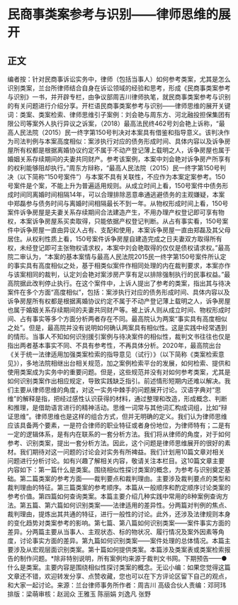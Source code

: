 # 民商事类案参考与识别——律师思维的展开
## 正文
编者按：针对民商事诉讼实务中，律师（包括当事人）如何参考类案，尤其是怎么识别类案，兰台所律师结合自身在诉讼领域的经验和思考，形成《民商事类案参考与识别》一书，并开辟专栏，由争议部周吉川律师执笔，就民商事类案参考与识别的有关问题进行介绍分享。开栏语民商事类案参考与识别——律师思维的展开关键词：类案、类案检索、律师思维引子案例：刘会艳与周东方、河北融投担保集团有限公司等案外人执行异议之诉案，（2018）最高法民终462号刘会艳上诉称，“最高人民法院（2015）民一终字第150号判决对本案具有借鉴和指导意义。该判决作为司法判例与本案高度相似：案涉执行对应的债务形成时间、具体内容以及诉争房屋所有权都是根据离婚协议约定不属于不动产登记薄上载明之人，诉争房屋也属于婚姻关系存续期间的夫妻共同财产。参考该案例，本案中刘会艳对诉争房产所享有的权利能够阻却执行。”周东方辩称，“最高人民法院（2015）民一终字第150号判决（以下简称“150号案件”）与本案不具有关联性，不应作为本案定案参考。150号案件是个案，不能上升为普遍适用规则。从成立时间上看，150号案件中债务形成时间同离婚时间相隔14年，可以合理排除恶意串通逃避债务的主观嫌疑，本案中郑磊参与债务时间与离婚时间相隔最长不到一年。从物权形成时间上看，150号案件诉争房屋是夫妻关系存续期间合法建造产生，不用办理产权登记即可享有物权，本案诉争房屋系买卖取得，只能依据产权登记判断。从占有事实看，150号案件中诉争房屋一直由异议人占有、支配和使用，本案诉争房屋一直由郑磊及其父母居住。从权利性质上看，150号案件诉争房屋自建造完成之日夫妻双方取得所有权，未经登记即可主张物权请求权，本案中刘会艳取得的仅仅是债权请求权。”最高院二审认为，“本案的基本案情与最高人民法院2015民一终字第150号案件所认定的事实具有高度相似之处，基于相类似案件作相同处理的内在裁判要求，本案亦作与该案相同的裁判，认定刘会艳对案涉房产享有足以排除强制执行的民事权益。”最高院据此改判停止执行。在这个案件中，上诉人提出了参考的类案，指出其与待决案件在多个方面“高度相似”，包括：案涉执行对应的债务形成时间、具体内容以及诉争房屋所有权都是根据离婚协议约定不属于不动产登记薄上载明之人，诉争房屋也属于婚姻关系存续期间的夫妻共同财产等。被上诉人则从成立时间、物权形成时间、占有事实等多个方面分析两者存在不同。最高院认为两案“事实具有高度相似之处”。但是，最高院并没有说明如何确认两案具有相似性。这是实践中经常遇到的情形。当事人不知如何识别援引案例与待决案件的相似性，裁判文书往往也仅是指出两者基本事实不同、不具有参考性，不再具体分析。2020年，最高院出台《关于统一法律适用加强类案检索的指导意见（试行）》（以下简称《类案检索意见》），多地法院相继出台相关规范，加之案例检索平台的发展，如何检索、提供和使用类案成为实务中的重要问题。但是，这些规范并没有对如何参考类案，尤其是如何识别类案作出相应规定，导致实践缺乏指引。前述情形短期内还难以解决。我们主要从律师思维的角度，对这一实务中棘手的问题展开讨论。汉语字典对“思维”的解释是指，把经过感性认识获得的材料，通过整理和改造，形成概念、判断和推理，是借助语言进行的精神活动。思维一词常与其他词汇构成词组，比如“辩证思维”。律师思维也是这样的组合方式，但并无明确的定义。我们认为律师思维应该具备两个要素，一是符合律师的职业特征或者身份地位，为律师特有；二是有一定的逻辑体系，是有内在联系的一套分析方法。我们将从律师的角度，对于如何参考、识别类案，提出一套分析方法。因此，这个问题是律师思维展开的很好的素材。我们期待对这一问题的讨论会对实务有所裨益。我们计划用10篇文章对相关问题进行分析讨论。如有兴趣了解相关内容，敬请关注本栏目。这10篇文章主要内容如下：第一篇什么是类案。围绕相似性探讨类案的概念，为参考与识别奠定基础。第二篇类案的参考方面——裁判要点和裁判理由。主要涉及裁判要点的类型和裁判理由的特征。第三篇类案的参考顺序。本篇从一般顺序和酌定顺序讨论类案的参考价值。第四篇如何查询类案。本篇主要介绍几种实践中常用的8种案例查询方法。第五篇、第六篇如何识别类案——法律适用的差异性。分两篇对判例的焦点、裁判理由，提炼出其共通的特征，进行一般性的讨论。此外，还涉及法律规则本身的变化趋势对类案参考的影响。第七篇、第八篇如何识别类案——案件事实方面的差异。分两篇主要从当事人、主观状态、标的物状况、履行情况及案外因素等角度，讨论事实方面的差异。第九篇如何识别类案——案件处理的总体情况。本篇主要涉及从宏观层面识别类案。第十篇如何提供类案。本篇涉及类案表或类案检索报告的制作问题。*除非特别说明，所有案例均来源于裁判文书网。下期预告——● 什么是类案。主要内容是围绕相似性探讨类案的概念。无讼小编：如果您觉得这篇文章还不错，欢迎转发分享、点赞收藏，您也可以在下方评论区留下自己的观点，和大家一起讨论。来源：兰台律师事务所作者：周吉川 高级合伙人责编：邓珂玮排版：梁萌审核：赵润众 王雅玉 陈丽娟 刘逸凡 张野